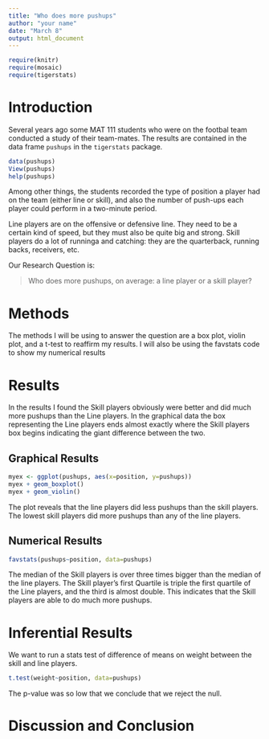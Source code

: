 ---
title: "Who does more pushups"
author: "your name"
date: "March 8"
output: html_document
---

```{r include=FALSE}
require(knitr)
require(mosaic)
require(tigerstats)
```
<!-- We recommend you use git branches -- create a separate branch for each major section i.e. Introduction, Methods, Results, Inferential Results, and Discussion and Conclusions - leave the YAML block untouched until the final merge where you put in your own name !-->

# Introduction

Several years ago some MAT 111 students who were on the footbal team conducted a study of their team-mates.  The results are contained in the data frame `pushups` in the `tigerstats` package.

```{r eval=FALSE}
data(pushups)
View(pushups)
help(pushups)
```

Among other things, the students recorded the type of position a player had on the team (either line or skill), and also the number of push-ups each player could perform in a two-minute period.

Line players are on the offensive or defensive line.  They need to be a certain kind of speed, but they must also be quite big and strong.  Skill players do a lot of runninga and catching:  they are the quarterback, running backs, receivers, etc.

Our Research Question is:

  >Who does more pushups, on average: a line player or a skill player?


# Methods
<!--Decide on your methods:  use "variable analysis" or other appropriate descriptors.  Make sure to choose at least one graphical method and at least one numerical method.!-->
The methods I will be using to answer the question are a box plot, violin plot, and a t-test to reaffirm my results. I will also be using the favstats code to show my numerical results


# Results
<!--You have both graphical and numerical methods, so you will have both graphical and numerical results to consider.!-->
In the results I found the Skill players obviously were better and did much more pushups than the Line players. In the graphical data the box representing the Line players ends almost exactly where the Skill players box begins indicating the giant difference between the two.


## Graphical Results
<!--Your graph should have a good title, and axes should be labled as needed.  Discuss your graphical results, showing how they answer the research question.  Use specific features of the graph in your discussion.!-->

```{r}
myex <- ggplot(pushups, aes(x=position, y=pushups))
myex + geom_boxplot()
myex + geom_violin()
```

The plot reveals that the line players did less pushups than the skill players. The lowest skill players did more pushups than any of the line players.


## Numerical Results
<!--Numerical results go here. Use the numerical results to describe the patterns if any that exist in the data as focused toward the research question!-->
```{r}
favstats(pushups~position, data=pushups)
```
The median of the Skill players is over three times bigger than the median of the line players. The Skill player’s first Quartile is triple the first quartile of the Line players, and the third is almost double. This indicates that the Skill players are able to do much more pushups.  



# Inferential Results
<!--State hypothesis clearly.  Make sure your discussion of the inferential test covers all the aspects that the test output produces, such as test statistic, p-value etc.  Make a decision about the null hypothesis, explain the assumptions on which the selected test/procedure was based, and why the chosen procedure satisfys the assumptions and is appropriate to answer the research question!-->

We want to run a stats test of difference of means on weight between the skill and line players. 

```{r}
t.test(weight~position, data=pushups)
```

The p-value was so low that we conclude that we reject the null. 

# Discussion and Conclusion
<!--State your overall conclusion.  This is also a good place to mention other Research Questions that came to mind as you were carrying out this study.!-->

